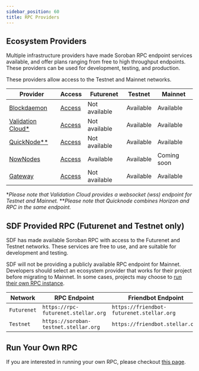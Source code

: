 ```yaml
---
sidebar_position: 60
title: RPC Providers
---
```


## Ecosystem Providers

Multiple infrastructure providers have made Soroban RPC endpoint services available, and offer plans ranging from free to high throughput endpoints. These providers can be used for development, testing, and production.

These providers allow access to the Testnet and Mainnet networks.

| Provider                                                | Access                                              | Futurenet     | Testnet   | Mainnet     |
| ------------------------------------------------------- | --------------------------------------------------- | ------------- | --------- | ----------- |
| [Blockdaemon](https://www.blockdaemon.com)              | [Access](https://www.blockdaemon.com/apply/soroban) | Not available | Available | Available   |
| [Validation Cloud\*](https://validationcloud.io/)       | [Access](https://app.validationcloud.io/)           | Not available | Available | Available   |
| [QuickNode\**](https://www.quicknode.com/chains/stellar) | [Access](https://www.quicknode.com/chains/stellar) | Not available | Available | Available   |
| [NowNodes](https://nownodes.io/nodes/stellar-xlm)       | [Access](https://nownodes.io/nodes/stellar-xlm)     | Available     | Available | Coming soon |
| [Gateway](https://gateway.fm/)                          | [Access](https://gateway.fm/public-rpc/)            | Not available | Available | Available   |

\*_Please note that Validation Cloud provides a websocket (wss) endpoint for
Testnet and Mainnet._
\**_Please note that Quicknode combines Horizon and RPC in the same endpoint._

## SDF Provided RPC (Futurenet and Testnet only)

SDF has made available Soroban RPC with access to the Futurenet and Testnet networks. These services are free to use, and are suitable for development and testing.

SDF will not be providing a publicly available RPC endpoint for Mainnet. Developers should select an ecosystem provider that works for their project before migrating to Mainnet. In some cases, projects may choose to [run their own RPC instance](./admin-guide.mdx).

| Network     | RPC Endpoint                          | Friendbot Endpoint                        | Provider                      |
| ----------- | ------------------------------------- | ----------------------------------------- | ----------------------------- |
| `Futurenet` | `https://rpc-futurenet.stellar.org`   | `https://friendbot-futurenet.stellar.org` | [SDF](http://www.stellar.org) |
| `Testnet`   | `https://soroban-testnet.stellar.org` | `https://friendbot.stellar.org`           | [SDF](http://www.stellar.org) |

## Run Your Own RPC

If you are interested in running your own RPC, please checkout
[this page](./admin-guide.mdx).
